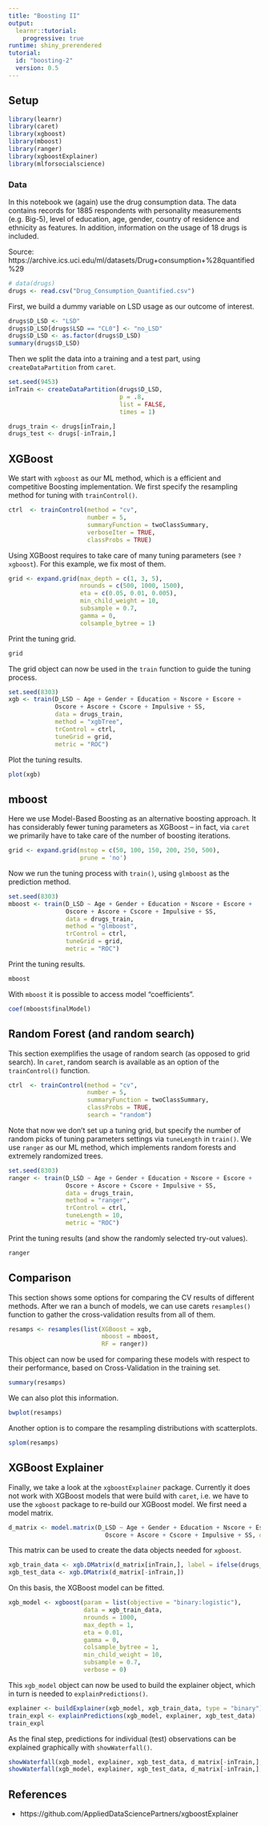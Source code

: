 ```yaml
---
title: "Boosting II"
output: 
  learnr::tutorial:
    progressive: true
runtime: shiny_prerendered
tutorial:
  id: "boosting-2"
  version: 0.5
---
```


## Setup

```r
library(learnr)
library(caret)
library(xgboost)
library(mboost)
library(ranger)
library(xgboostExplainer)
library(mlforsocialscience)
```

### Data

In this notebook we (again) use the drug consumption data. The data contains records for 1885 respondents with personality measurements (e.g. Big-5), level of education, age, gender, country of residence and ethnicity as features. In addition, information on the usage of 18 drugs is included. 

Source: https://archive.ics.uci.edu/ml/datasets/Drug+consumption+%28quantified%29

```r
# data(drugs)
drugs <- read.csv("Drug_Consumption_Quantified.csv")
```

First, we build a dummy variable on LSD usage as our outcome of interest.

```r
drugs$D_LSD <- "LSD"
drugs$D_LSD[drugs$LSD == "CL0"] <- "no_LSD"
drugs$D_LSD <- as.factor(drugs$D_LSD)
summary(drugs$D_LSD)
```

Then we split the data into a training and a test part, using `createDataPartition` from `caret`.

```r
set.seed(9453)
inTrain <- createDataPartition(drugs$D_LSD, 
                               p = .8, 
                               list = FALSE, 
                               times = 1)

drugs_train <- drugs[inTrain,]
drugs_test <- drugs[-inTrain,]
```

## XGBoost

We start with `xgboost` as our ML method, which is a efficient and competitive Boosting implementation. We first specify the resampling method for tuning with `trainControl()`.

```r
ctrl  <- trainControl(method = "cv",
                      number = 5,
                      summaryFunction = twoClassSummary,
                      verboseIter = TRUE,
                      classProbs = TRUE)
```

Using XGBoost requires to take care of many tuning parameters (see `?xgboost`). For this example, we fix most of them. 

```r
grid <- expand.grid(max_depth = c(1, 3, 5),
                    nrounds = c(500, 1000, 1500),
                    eta = c(0.05, 0.01, 0.005),
                    min_child_weight = 10,
                    subsample = 0.7,
                    gamma = 0,
                    colsample_bytree = 1)
```

Print the tuning grid.

```r
grid
```

The grid object can now be used in the `train` function to guide the tuning process.

```r
set.seed(8303)
xgb <- train(D_LSD ~ Age + Gender + Education + Nscore + Escore +
             Oscore + Ascore + Cscore + Impulsive + SS,
             data = drugs_train,
             method = "xgbTree",
             trControl = ctrl,
             tuneGrid = grid,
             metric = "ROC")
```

Plot the tuning results. 

```r
plot(xgb)
```

## mboost

Here we use Model-Based Boosting as an alternative boosting approach. It has considerably fewer tuning parameters as XGBoost -- in fact, via `caret` we primarily have to take care of the number of boosting iterations.

```r
grid <- expand.grid(mstop = c(50, 100, 150, 200, 250, 500),
                    prune = 'no')
```

Now we run the tuning process with `train()`, using `glmboost` as the prediction method.

```r
set.seed(8303)
mboost <- train(D_LSD ~ Age + Gender + Education + Nscore + Escore +
                Oscore + Ascore + Cscore + Impulsive + SS,
                data = drugs_train,
                method = "glmboost",
                trControl = ctrl,
                tuneGrid = grid,
                metric = "ROC")
```

Print the tuning results.

```r
mboost
```

With `mboost` it is possible to access model "coefficients".

```r
coef(mboost$finalModel)
```

## Random Forest (and random search)

This section exemplifies the usage of random search (as opposed to grid search). In `caret`, random search is available as an option of the `trainControl()` function.

```r
ctrl  <- trainControl(method = "cv",
                      number = 5,
                      summaryFunction = twoClassSummary,
                      classProbs = TRUE,
                      search = "random")
```

Note that now we don't set up a tuning grid, but specify the number of random picks of tuning parameters settings via `tuneLength` in `train()`. We use `ranger` as our ML method, which implements random forests and extremely randomized trees.

```r
set.seed(8303)
ranger <- train(D_LSD ~ Age + Gender + Education + Nscore + Escore + 
                Oscore + Ascore + Cscore + Impulsive + SS,
                data = drugs_train,
                method = "ranger",
                trControl = ctrl,
                tuneLength = 10,
                metric = "ROC")
```

Print the tuning results (and show the randomly selected try-out values).

```r
ranger
```

## Comparison

This section shows some options for comparing the CV results of different methods. After we ran a bunch of models, we can use carets `resamples()` function to gather the cross-validation results from all of them.

```r
resamps <- resamples(list(XGBoost = xgb,
                          mboost = mboost,
                          RF = ranger))
```

This object can now be used for comparing these models with respect to their performance, based on Cross-Validation in the training set.

```r
summary(resamps)
```

We can also plot this information.

```r
bwplot(resamps)
```

Another option is to compare the resampling distributions with scatterplots.

```r
splom(resamps)
```

## XGBoost Explainer

Finally, we take a look at the `xgboostExplainer` package. Currently it does not work with XGBoost models that were build with `caret`, i.e. we have to use the `xgboost` package to re-build our XGBoost model. We first need a model matrix.

```r
d_matrix <- model.matrix(D_LSD ~ Age + Gender + Education + Nscore + Escore + 
                           Oscore + Ascore + Cscore + Impulsive + SS, data = drugs)[,-1]
```

This matrix can be used to create the data objects needed for `xgboost`.

```r
xgb_train_data <- xgb.DMatrix(d_matrix[inTrain,], label = ifelse(drugs_train$D_LSD == "LSD", 1, 0))
xgb_test_data <- xgb.DMatrix(d_matrix[-inTrain,])
```

On this basis, the XGBoost model can be fitted. 

```r
xgb_model <- xgboost(param = list(objective = "binary:logistic"), 
                     data = xgb_train_data, 
                     nrounds = 1000,
                     max_depth = 1,
                     eta = 0.01,
                     gamma = 0,
                     colsample_bytree = 1,
                     min_child_weight = 10,
                     subsample = 0.7,
                     verbose = 0)
```

This `xgb_model` object can now be used to build the explainer object, which in turn is needed to `explainPredictions()`.

```r
explainer <- buildExplainer(xgb_model, xgb_train_data, type = "binary")
train_expl <- explainPredictions(xgb_model, explainer, xgb_test_data)
train_expl
```

As the final step, predictions for individual (test) observations can be explained graphically with `showWaterfall()`.

```r
showWaterfall(xgb_model, explainer, xgb_test_data, d_matrix[-inTrain,], 1, type = "binary")
showWaterfall(xgb_model, explainer, xgb_test_data, d_matrix[-inTrain,], 2, type = "binary")
```

## References

* https://github.com/AppliedDataSciencePartners/xgboostExplainer
